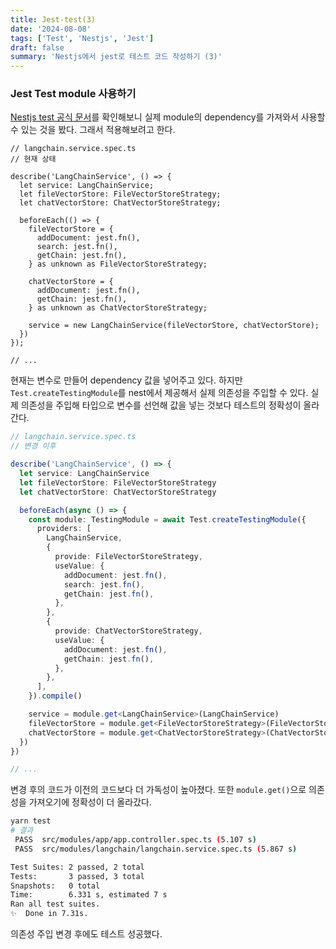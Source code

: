 ```yaml
---
title: Jest-test(3)
date: '2024-08-08'
tags: ['Test', 'Nestjs', 'Jest']
draft: false
summary: 'Nestjs에서 jest로 테스트 코드 작성하기 (3)'
---
```


### Jest Test module 사용하기

[Nestjs test 공식 문서](https://docs.nestjs.com/fundamentals/testing)를 확인해보니 실제 module의 dependency를 가져와서 사용할 수 있는 것을 봤다.
그래서 적용해보려고 한다.

```tyepscript
// langchain.service.spec.ts
// 현재 상태

describe('LangChainService', () => {
  let service: LangChainService;
  let fileVectorStore: FileVectorStoreStrategy;
  let chatVectorStore: ChatVectorStoreStrategy;

  beforeEach(() => {
    fileVectorStore = {
      addDocument: jest.fn(),
      search: jest.fn(),
      getChain: jest.fn(),
    } as unknown as FileVectorStoreStrategy;

    chatVectorStore = {
      addDocument: jest.fn(),
      getChain: jest.fn(),
    } as unknown as ChatVectorStoreStrategy;

    service = new LangChainService(fileVectorStore, chatVectorStore);
  })
});

// ...
```

현재는 변수로 만들어 dependency 값을 넣어주고 있다. 하지만 `Test.createTestingModule`를 nest에서 제공해서 실제 의존성을 주입할 수 있다.
실제 의존성을 주입해 타입으로 변수를 선언해 값을 넣는 것보다 테스트의 정확성이 올라간다.

```typescript
// langchain.service.spec.ts
// 변경 이후

describe('LangChainService', () => {
  let service: LangChainService
  let fileVectorStore: FileVectorStoreStrategy
  let chatVectorStore: ChatVectorStoreStrategy

  beforeEach(async () => {
    const module: TestingModule = await Test.createTestingModule({
      providers: [
        LangChainService,
        {
          provide: FileVectorStoreStrategy,
          useValue: {
            addDocument: jest.fn(),
            search: jest.fn(),
            getChain: jest.fn(),
          },
        },
        {
          provide: ChatVectorStoreStrategy,
          useValue: {
            addDocument: jest.fn(),
            getChain: jest.fn(),
          },
        },
      ],
    }).compile()

    service = module.get<LangChainService>(LangChainService)
    fileVectorStore = module.get<FileVectorStoreStrategy>(FileVectorStoreStrategy)
    chatVectorStore = module.get<ChatVectorStoreStrategy>(ChatVectorStoreStrategy)
  })
})

// ...
```

변경 후의 코드가 이전의 코드보다 더 가독성이 높아졌다.
또한 `module.get()`으로 의존성을 가져오기에 정확성이 더 올라갔다.

```sh
yarn test
# 결과
 PASS  src/modules/app/app.controller.spec.ts (5.107 s)
 PASS  src/modules/langchain/langchain.service.spec.ts (5.867 s)

Test Suites: 2 passed, 2 total
Tests:       3 passed, 3 total
Snapshots:   0 total
Time:        6.331 s, estimated 7 s
Ran all test suites.
✨  Done in 7.31s.
```

의존성 주입 변경 후에도 테스트 성공했다.
